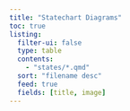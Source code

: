 ```yaml
---
title: "Statechart Diagrams"
toc: true
listing:
  filter-ui: false
  type: table
  contents:
    - "states/*.qmd"
  sort: "filename desc"
  feed: true
  fields: [title, image]
---
```

